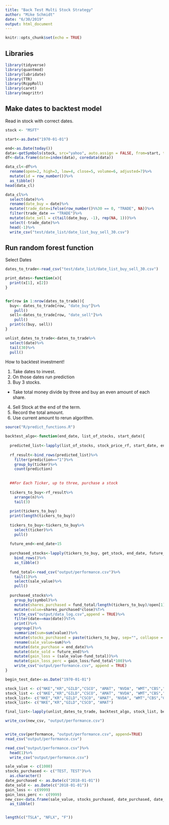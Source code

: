 ```yaml
---
title: "Back Test Multi Stock Strategy"
author: "Mike Schmidt"
date: "6/30/2019"
output: html_document
---
```


```r
knitr::opts_chunk$set(echo = TRUE)
```


## Libraries
```r
library(tidyverse)
library(quantmod)
library(lubridate)
library(TTR)
library(RcppRoll)
library(caret)
library(magrittr)
```


## Make dates to backtest model

Read in stock with correct dates. 
```r
stock <- "MSFT"

start<-as.Date("1970-01-01")

end<-as.Date(today())
data<-getSymbols(stock, src="yahoo", auto.assign = FALSE, from=start, to=end)
df<-data.frame(date=index(data), coredata(data))

data_cl<-df%>%
  rename(open=2, high=3, low=4, close=5, volume=6, adjusted=7)%>%
  mutate(id = row_number())%>%
  as_tibble()
head(data_cl)

data_cl%>%
  select(date)%>%
  rename(date_buy = date)%>%
  mutate(trade_date=ifelse(row_number()%%30 == 0, "TRADE", NA))%>%
  filter(trade_date == "TRADE")%>%
  mutate(date_sell = c(tail(date_buy, -1), rep(NA, 1)))%>%
  select(-trade_date)%>%
  head(-1)%>%
  write_csv("test/date_list/date_list_buy_sell_30.csv")
```


## Run random forest function

Select Dates
```r
dates_to_trade<-read_csv("test/date_list/date_list_buy_sell_30.csv")

print_dates<-function(x){
  print(x[1], x[2])
}


for(row in 1:nrow(dates_to_trade)){
  buy<- dates_to_trade[row, "date_buy"]%>%
    pull()
  sell<-dates_to_trade[row, "date_sell"]%>%
    pull()
  print(c(buy, sell))
}

unlist_dates_to_trade<-dates_to_trade%>%
  select(date)%>%
  tail(30)%>%
  pull()
```


How to backtest investment!

1. Take dates to invest. 
2. On those dates run prediction
3. Buy 3 stocks.  
  * Take total money divide by three and buy an even amount of each share. 
4. Sell Stock at the end of the term.  
5. Record the total amount. 
6. Use current amount to rerun algorithm. 


```r
source("R/predict_functions.R")

backtest_algo<-function(end_date, list_of_stocks, start_date){
  
  predicted_list<-lapply(list_of_stocks, stock_price_rf, start_date, end_date)
  
  rf_result<-bind_rows(predicted_list)%>%
    filter(prediction=="1")%>%
    group_by(ticker)%>%
    count(prediction)
  
  
  ##For Each Ticker, up to three, purchase a stock
  
  tickers_to_buy<-rf_result%>%
    arrange(n)%>%
    tail(3)
  
  print(tickers_to_buy)
  print(length(tickers_to_buy))
    
  tickers_to_buy<-tickers_to_buy%>%  
    select(ticker)%>%
    pull()
  
  future_end<-end_date+15
  
  purchased_stocks<-lapply(tickers_to_buy, get_stock, end_date, future_end, FALSE)%>%
    bind_rows()%>%
    as_tibble()
  
  fund_total<-read_csv("output/performance.csv")%>%
    tail(1)%>%
    select(sale_value)%>%
    pull()
  
  purchased_stocks%>%
    group_by(symbol)%>%
    mutate(shares_purchased = fund_total/length(tickers_to_buy)/open[1])%>%
    mutate(value=shares_purchased*close)%T>%
    write_csv("output/data_log.csv",append = TRUE)%>%
    filter(date==max(date))%T>%
    print()%>%
    ungroup()%>%
    summarize(sum=sum(value))%>%
    mutate(stocks_purchased = paste(tickers_to_buy, sep="", collapse = ", "))%>%
    rename(sale_value=sum)%>%
    mutate(date_purchase = end_date)%>%
    mutate(date_sold = future_end)%>%
    mutate(gain_loss = (sale_value-fund_total))%>%
    mutate(gain_loss_perc = gain_loss/fund_total*100)%>%
    write_csv("output/performance.csv", append = TRUE)
}

begin_test_date<-as.Date("1970-01-01")

stock_list <- c("NKE","KR","GILD","CSCO", "AMAT", "NVDA", "WMT","CBS","CMCSA", "F","FB", "NFLX", "T", "TSLA", "TMUS", "TWTR", "ADBE", "MSFT", "SPWR", "GPRO", "SBUX", "F", "BABA", "BAC", "GE", "JD", "WM")
stock_list <- c("NKE","KR","GILD","CSCO", "AMAT", "NVDA", "WMT","CBS","CMCSA", "F","FB", "NFLX", "T", "TSLA", "TMUS", "ADBE", "MSFT", "SPWR", "SBUX", "F", "BAC", "GE",  "WM")
stock_list<- c("NKE","KR","GILD","CSCO", "AMAT", "NVDA", "WMT","CBS","CMCSA", "F","FB", "NFLX", "T", "TSLA")
stock_list<- c("NKE","KR","GILD","CSCO", "AMAT")

final_list<-lapply(unlist_dates_to_trade, backtest_algo, stock_list, begin_test_date)

```


```r
write_csv(new_csv, "output/performance.csv")


write_csv(performance, "output/performance.csv", append=TRUE)
read_csv("output/performance.csv")

read_csv("output/performance.csv")%>%
  head(1)%>%
  write_csv("output/performance.csv")
```


```r
sale_value <- c(1000)
stocks_purchased <- c("TEST, TEST")%>%
  as.character()
date_purchased <- as.Date(c("2018-01-01")) 
date_sold <- as.Date(c("2018-01-01"))  
gain_loss <- c(9999)
gain_loss_perc <- c(9999)
new_csv<-data.frame(sale_value, stocks_purchased, date_purchased, date_sold, gain_loss, gain_loss_perc)%>%
  as_tibble()


length(c("TSLA", "NFLX", "F"))

```




